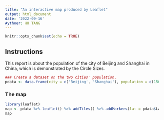 ```yaml
---
title: "An interactive map produced by Leaflet"
output: html_document
date: '2022-09-16'
Aythoer: HU TANG
---
```


```r
knitr::opts_chunk$set(echo = TRUE)
```

## Instructions

This report is about the population of the city of Beijing and Shanghai in China, which is demonstrated by the Circle Sizes.



```r
### Create a dataset on the two cities' population. 
pdata <- data.frame(city = c('Beijing', 'Shanghai'), population = c(1500, 2100), Latitude = c(39.55, 31.22), Longitude = c(+116.24, +121.48))
```

### The map
```r
library(leaflet)
map <- pdata %>% leaflet() %>% addTiles() %>% addMarkers(lat = pdata$Latitude, lng = pdata$Longitude, popup = paste(pdata$city, '<br>Population:', formatC(pdata$population, format ='d', big.mark = ','))) %>% addCircles(lat = pdata$Latitude, lng = pdata$Longitude, weight =1, radius = pdata$population*100)
map
```



